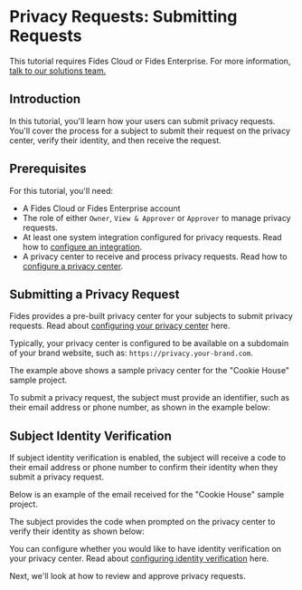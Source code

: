 
# Privacy Requests: Submitting Requests

<TutorialKey duration="4" product="Fides" topic="Privacy Requests" interactive="true"/>

<Callout emoji=""> This tutorial requires Fides Cloud or Fides Enterprise. For more information, [talk to our solutions team.](https://ethyca.com/book-demo?utm_source=docs-site) </Callout>

## Introduction
In this tutorial, you'll learn how your users can submit privacy requests.  You'll cover the process for a subject to submit their request on the privacy center, verify their identity, and then receive the request.

## Prerequisites

For this tutorial, you'll need:

* A Fides Cloud or Fides Enterprise account
* The role of either `Owner`, `View & Approver` or `Approver` to manage privacy requests.
* At least one system integration configured for privacy requests. Read how to [configure an integration](/docs/tutorials/privacy-requests-configuration/integrations).
* A privacy center to receive and process privacy requests. Read how to [configure a privacy center](/docs/tutorials/consent-management-configuration/privacy-experiences/privacy-center).




## Submitting a Privacy Request

Fides provides a pre-built privacy center for your subjects to submit privacy requests. Read about [configuring your privacy center](/docs/tutorials/consent-management-configuration/privacy-experiences/privacy-center) here.

Typically, your privacy center is configured to be available on a subdomain of your brand website, such as: `https://privacy.your-brand.com`.

<Screenshot img="/assets/img/tutorials/privacy-requests-privacy-center.gif" description="Standard Privacy Center" />

The example above shows a sample privacy center for the "Cookie House" sample project.

To submit a privacy request, the subject must provide an identifier, such as their email address or phone number, as shown in the example below:

<Screenshot img="/assets/img/tutorials/privacy-requests-submit-identity.gif" description="Submitting a Privacy Request" />

## Subject Identity Verification

If subject identity verification is enabled, the subject will receive a code to their email address or phone number to confirm their identity when they submit a privacy request. 

Below is an example of the email received for the "Cookie House" sample project.

<Screenshot img="/assets/img/tutorials/privacy-requests-identity-verification.gif" description="Submitting a Privacy Request" mw="600"/>

The subject provides the code when prompted on the privacy center to verify their identity as shown below:

<Screenshot img="/assets/img/tutorials/privacy-requests-identy-modal.gif" description="Submitting a Privacy Request" mw="400"/>

You can configure whether you would like to have identity verification on your privacy center. Read about [configuring identity verification](/docs/dev-docs/configuration/privacy-requests/subject-identity-verification) here.

Next, we'll look at how to review and approve privacy requests. 